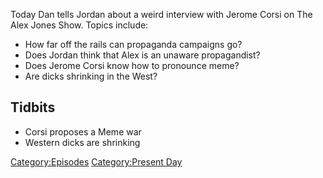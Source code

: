 {{Episode
    | title           = May 17, 2017
    | caption         = [https://knowledgefight.libsyn.com/knowledge-fight-may-17-2017 Listen to this episode on Libsyn]
    | episodeNumber   = 43
    | length          = 01:54:53
    | airDate         = May 19, 2017
    | coverageDate    = May 17, 2017
    | episodeType     = [[:Category:Present Day|Present Day]]
    | appearance      = [[Jerome Corsi]]
    | previousEpisode = [[42: March 11, 2014]]
    | nextEpisode     = [[44: May 22, 2017]]
}}

{{Stub}}

Today Dan tells Jordan about a weird interview with Jerome Corsi on The Alex Jones Show. Topics include:

*How far off the rails can propaganda campaigns go?
*Does Jordan think that Alex is an unaware propagandist?
*Does Jerome Corsi know how to pronounce meme?
*Are dicks shrinking in the West?

==Tidbits==

*Corsi proposes a Meme war
*Western dicks are shrinking

[[Category:Episodes]]
[[Category:Present Day]]